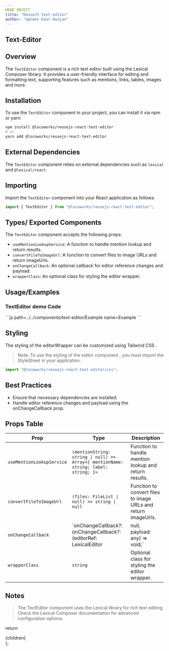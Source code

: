 ```yaml
---
HEAD OBJECT
title: "ReuseJS text-editor"
author: "Upneet Kaur Hunjan"
---
```


## Text-Editor

## Overview

The `TextEditor` component is a rich text editor built using the Lexical Composer library. It provides a user-friendly interface for editing and formatting text, supporting features such as mentions, links, tables, images and more.

## Installation

To use the `TextEditor` component in your project, you can install it via npm or yarn:

```bash
npm install @locoworks/reusejs-react-text-editor
# or
yarn add @locoworks/reusejs-react-text-editor
```

## External Dependencies

The `TextEditor` component relies on external dependencies such as `lexical` and `@lexical/react`.


## Importing

Import the `TextEditor` component into your React application as follows:

```jsx
import { TextEditor } from "@locoworks/reusejs-react-text-editor";
```

## Types/ Exported Components

The `TextEditor` component accepts the following props:

- `useMentionLookupService`: A function to handle mention lookup and return results.
- `convertFileToImageUrl`: A function to convert files to image URLs and return imageUrls.
- `onChangeCallback`: An optional callback for editor reference changes and payload.
- `wrapperClass`: An optional class for styling the editor wrapper.

## Usage/Examples

### TextEditor demo Code
<Example/>
```js path=../../components/text-editor/Example name=Example
```

## Styling

The styling of the editorWrapper can be customized using Tailwind CSS .

> Note: To use the styling of the editor component , you must import the StyleSheet in your application.
```jsx
import "@locoworks/reusejs-react-text-editor/css";
```

## Best Practices

- Ensure that necessary dependencies are installed.
- Handle editor reference changes and payload using the onChangeCallback prop.

## Props Table

| Prop                      | Type                                                               | Description                                                                                                                            |
| ------------------------- | ------------------------------------------------------------------ | -------------------------------------------------------------------------------------------------------------------------------------- |
| `useMentionLookupService` | `(mentionString: string \| null) => Array<{ mentionName: string; label: string; }>` | Function to handle mention lookup and return results.                                                                                                   |
| `convertFileToImageUrl`   | `(files: FileList \| null) => string \| null`                     | Function to convert files to image URLs and return imageUrls.                                                                                              |
| `onChangeCallback`       | `onChangeCallback?: onChangeCallback?: (editorRef: LexicalEditor | null, payload: any) => void;`                       | Optional callback for editor reference changes.                                                                                     |
| `wrapperClass`            | `string`                                                           | Optional class for styling the editor wrapper.                                                                                        |

## Notes
>The TextEditor component uses the Lexical library for rich text editing.
Check the Lexical Composer documentation for advanced configuration options.

  return <div className="prose max-w-full mx-4 pb-10" >{children}</div>
};
